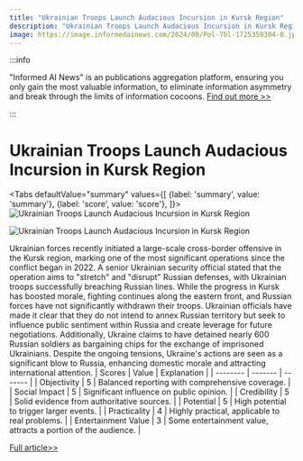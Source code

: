 ```yaml
---
title: "Ukrainian Troops Launch Audacious Incursion in Kursk Region"
description: "Ukrainian Troops Launch Audacious Incursion in Kursk Region"
image: https://image.informedainews.com/2024/09/Pol-7bl-1725359304-0.jpg
---
```



:::info

"Informed AI News" is an publications aggregation platform, ensuring you only gain the most valuable information, to eliminate information asymmetry and break through the limits of information cocoons.  [Find out more >>](/)

:::

# Ukrainian Troops Launch Audacious Incursion in Kursk Region


<Tabs
	defaultValue="summary"
	values={[
	{label: 'summary', value: 'summary'},
	{label: 'score', value: 'score'},
]}>
<TabItem value="summary">
<img
  src="https://image.informedainews.com/2024/09/Pol-7bl-1725359304-0.jpg"
  alt="Ukrainian Troops Launch Audacious Incursion in Kursk Region"
/>

<img
  src="https://image.informedainews.com/2024/09/Pol-vPJ-1725359304-1.jpg"
  alt="Ukrainian Troops Launch Audacious Incursion in Kursk Region"
/>



Ukrainian forces recently initiated a large-scale cross-border offensive in the Kursk region, marking one of the most significant operations since the conflict began in 2022. A senior Ukrainian security official stated that the operation aims to "stretch" and "disrupt" Russian defenses, with Ukrainian troops successfully breaching Russian lines. While the progress in Kursk has boosted morale, fighting continues along the eastern front, and Russian forces have not significantly withdrawn their troops. Ukrainian officials have made it clear that they do not intend to annex Russian territory but seek to influence public sentiment within Russia and create leverage for future negotiations. Additionally, Ukraine claims to have detained nearly 600 Russian soldiers as bargaining chips for the exchange of imprisoned Ukrainians. Despite the ongoing tensions, Ukraine's actions are seen as a significant blow to Russia, enhancing domestic morale and attracting international attention.
</TabItem>
<TabItem value="score">
	| Scores     | Value   | Explanation |
	| -------- | ------- | ------- |
	| Objectivity  | 5    | Balanced reporting with comprehensive coverage.    |
	| Social Impact | 5     | Significant influence on public opinion.    |
	| Credibility    | 5    | Solid evidence from authoritative sources.    |
	| Potential    | 5    | High potential to trigger larger events.    |
	| Practicality    | 4    | Highly practical, applicable to real problems.    |
	| Entertainment Value    | 3    | Some entertainment value, attracts a portion of the audience.    |
</TabItem>
</Tabs>

[Full article>>](https://www.theguardian.com/world/article/2024/sep/03/ukrainian-troops-audacious-incursion-russia-kursk)
